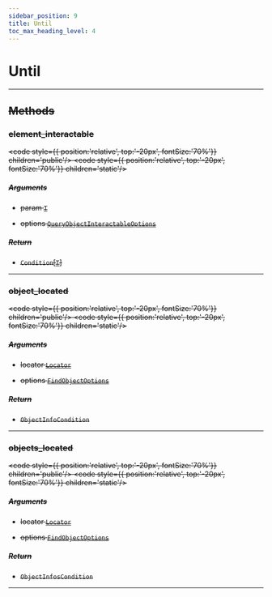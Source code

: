 ```yaml
---
sidebar_position: 9
title: Until
toc_max_heading_level: 4
---
```


# Until <s generated />

<hr class="solid" />  <s generated />

## Methods <s generated />

### element_interactable <s generated />

<s childtag /> <code style={{ position:'relative', top:'-20px', fontSize:'70%'}} children='public'/> <code style={{ position:'relative', top:'-20px', fontSize:'70%'}} children='static'/> <s generated />

##### Arguments <s generated />

- param [`T`]( https://docs.python.org/3.9/library/typing.html?highlight=optional#typing.TypeVar) <s generated />

- options [`QueryObjectInteractableOptions`]( query-object-interactable-options) <s generated />

##### Return <s generated />

- `Condition`[[`T`]( https://docs.python.org/3.9/library/typing.html?highlight=optional#typing.TypeVar)] <s generated />

<hr class="solid" />  <s generated />

### object_located <s generated />

<s childtag /> <code style={{ position:'relative', top:'-20px', fontSize:'70%'}} children='public'/> <code style={{ position:'relative', top:'-20px', fontSize:'70%'}} children='static'/> <s generated />

##### Arguments <s generated />

- locator [`Locator`]( locator) <s generated />

- options [`FindObjectOptions`]( find-object-options) <s generated />

##### Return <s generated />

- `ObjectInfoCondition` <s generated />

<hr class="solid" />  <s generated />

### objects_located <s generated />

<s childtag /> <code style={{ position:'relative', top:'-20px', fontSize:'70%'}} children='public'/> <code style={{ position:'relative', top:'-20px', fontSize:'70%'}} children='static'/> <s generated />

##### Arguments <s generated />

- locator [`Locator`]( locator) <s generated />

- options [`FindObjectOptions`]( find-object-options) <s generated />

##### Return <s generated />

- `ObjectInfosCondition` <s generated />

<hr class="solid" />  <s generated />
